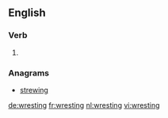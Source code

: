 ==English==

===Verb===
{{head|en}}

# {{present participle of|wrest|lang=en}}

===Anagrams===
* [[strewing#English|strewing]]

[[de:wresting]]
[[fr:wresting]]
[[nl:wresting]]
[[vi:wresting]]